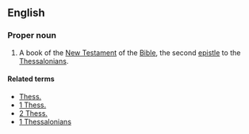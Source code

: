 ==English==
===Proper noun===
{{en-proper-noun}}
{{book of the Bible|Second Epistle to the Thessalonians}}
# {{biblical}}  A book of the [[New Testament]] of the [[Bible]], the second [[epistle]] to the [[Thessalonian]]s.

====Related terms====
*[[Thess.]]
*[[1 Thess.]]
*[[2 Thess.]]
*[[1 Thessalonians]]